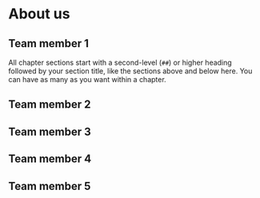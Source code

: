 # About us

## Team member 1

All chapter sections start with a second-level (`##`) or higher heading followed by your section title, like the sections above and below here. You can have as many as you want within a chapter.

## Team member 2


## Team member 3


## Team member 4


## Team member 5